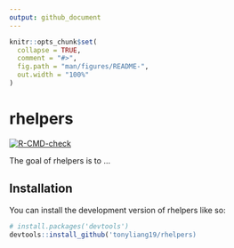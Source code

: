 ```yaml
---
output: github_document
---
```


<!-- README.md is generated from README.Rmd. Please edit that file -->

```r
knitr::opts_chunk$set(
  collapse = TRUE,
  comment = "#>",
  fig.path = "man/figures/README-",
  out.width = "100%"
)
```

# rhelpers

<!-- badges: start -->
[![R-CMD-check](https://github.com/tonyliang19/rhelpers/actions/workflows/R-CMD-check.yaml/badge.svg)](https://github.com/tonyliang19/rhelpers/actions/workflows/R-CMD-check.yaml)
<!-- badges: end -->

The goal of rhelpers is to ...

## Installation

You can install the development version of rhelpers like so:

``` r
# install.packages('devtools')
devtools::install_github('tonyliang19/rhelpers)
```
